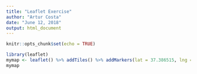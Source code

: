 ```yaml
---
title: "Leaflet Exercise"
author: "Artur Costa"
date: "June 12, 2018"
output: html_document
---
```


```r
knitr::opts_chunk$set(echo = TRUE)
```

```r
library(leaflet)
mymap <- leaflet() %>% addTiles() %>% addMarkers(lat = 37.386515, lng = -122.060840, popup = "Coursera's Headquarters")
mymap
```

